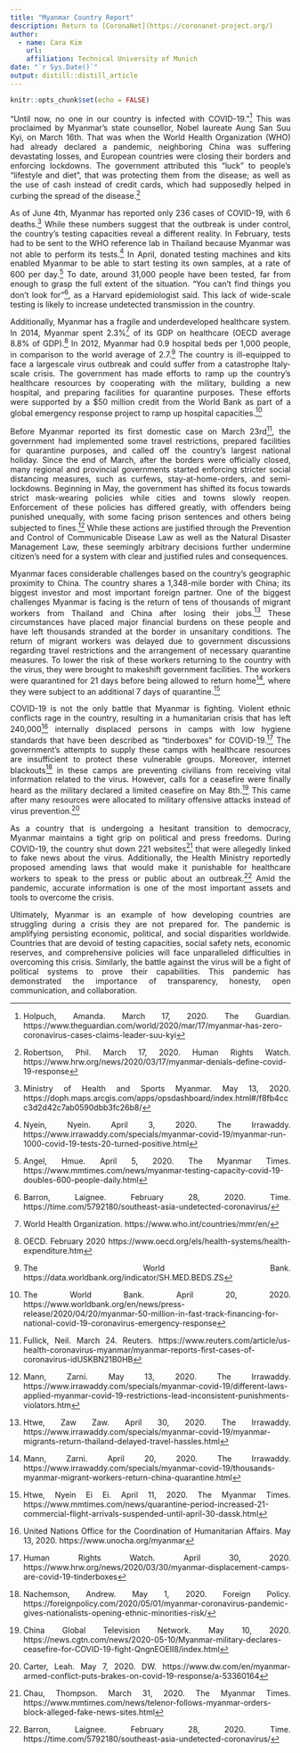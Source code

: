 ---
title: "Myanmar Country Report"
description: Return to [CoronaNet](https://coronanet-project.org/)
author:
  - name: Cara Kim 
    url: 
    affiliation: Technical University of Munich
date: "`r Sys.Date()`"
output: distill::distill_article
---

```{r setup, include=FALSE}
knitr::opts_chunk$set(echo = FALSE)
```
<style>
body {
text-align: justify}
</style>

“Until now, no one in our country is infected with COVID-19.”^[Holpuch, Amanda. March 17, 2020. The Guardian. https://www.theguardian.com/world/2020/mar/17/myanmar-has-zero-coronavirus-cases-claims-leader-suu-kyi] This was proclaimed by Myanmar’s state counsellor, Nobel laureate Aung San Suu Kyi, on March 16th. That was when the World Health Organization (WHO) had already declared a pandemic, neighboring China was suffering devastating losses, and European countries were closing their borders and enforcing lockdowns. The government attributed this “luck” to people’s “lifestyle and diet”, that was protecting them from the disease; as well as the use of cash instead of credit cards, which had supposedly helped in curbing the spread of the disease.^[Robertson, Phil. March 17, 2020. Human Rights Watch. https://www.hrw.org/news/2020/03/17/myanmar-denials-define-covid-19-response]

As of June 4th, Myanmar has reported only 236 cases of COVID-19, with 6 deaths.^[Ministry of Health and Sports Myanmar. May 13, 2020. https://doph.maps.arcgis.com/apps/opsdashboard/index.html#/f8fb4ccc3d2d42c7ab0590dbb3fc26b8/] While these numbers suggest that the outbreak is under control, the country's testing capacities reveal a different reality. In February, tests had to be sent to the WHO reference lab in Thailand because Myanmar was not able to perform its tests.^[Nyein, Nyein. April 3, 2020. The Irrawaddy. https://www.irrawaddy.com/specials/myanmar-covid-19/myanmar-run-1000-covid-19-tests-20-turned-positive.html] In April, donated testing machines and kits enabled Myanmar to be able to start testing its own samples, at a rate of 600 per day.^[Angel, Hmue. April 5, 2020. The Myanmar Times. https://www.mmtimes.com/news/myanmar-testing-capacity-covid-19-doubles-600-people-daily.html] To date, around 31,000 people have been tested, far from enough to grasp the full extent of the situation. “You can’t find things you don’t look for”^[Barron, Laignee. February 28, 2020. Time. https://time.com/5792180/southeast-asia-undetected-coronavirus/], as a Harvard epidemiologist said. This lack of wide-scale testing is likely to increase undetected transmission in the country. 

Additionally, Myanmar has a fragile and underdeveloped healthcare system. In 2014, Myanmar spent 2.3%^[World Health Organization. https://www.who.int/countries/mmr/en/] of its GDP on healthcare (OECD average 8.8% of GDP).^[OECD. February 2020 https://www.oecd.org/els/health-systems/health-expenditure.htm] In 2012, Myanmar had 0.9 hospital beds per 1,000 people, in comparison to the world average of 2.7.^[The World Bank. https://data.worldbank.org/indicator/SH.MED.BEDS.ZS] The country is ill-equipped to face a largescale virus outbreak and could suffer from a catastrophe Italy-scale crisis. The government has made efforts to ramp up the country’s healthcare resources by cooperating with the military, building a new hospital, and preparing facilities for quarantine purposes. These efforts were supported by a $50 million credit from the World Bank as part of a global emergency response project to ramp up hospital capacities.^[The World Bank. April 20, 2020. https://www.worldbank.org/en/news/press-release/2020/04/20/myanmar-50-million-in-fast-track-financing-for-national-covid-19-coronavirus-emergency-response]

Before Myanmar reported its first domestic case on March 23rd^[Fullick, Neil. March 24. Reuters. https://www.reuters.com/article/us-health-coronavirus-myanmar/myanmar-reports-first-cases-of-coronavirus-idUSKBN21B0HB], the government had implemented some travel restrictions, prepared facilities for quarantine purposes, and called off the country's largest national holiday. Since the end of March, after the borders were officially closed, many regional and provincial governments started enforcing stricter social distancing measures, such as curfews, stay-at-home-orders, and semi-lockdowns. Beginning in May, the government has shifted its focus towards strict mask-wearing policies while cities and towns slowly reopen. Enforcement of these policies has differed greatly, with offenders being punished unequally, with some facing prison sentences and others being subjected to fines.^[Mann, Zarni. May 13, 2020. The Irrawaddy. https://www.irrawaddy.com/specials/myanmar-covid-19/different-laws-applied-myanmar-covid-19-restrictions-lead-inconsistent-punishments-violators.htm] While these actions are justified through the Prevention and Control of Communicable Disease Law as well as the Natural Disaster Management Law, these seemingly arbitrary decisions further undermine citizen’s need for a system with clear and justified rules and consequences.  

Myanmar faces considerable challenges based on the country's geographic proximity to China. The country shares a 1,348-mile border with China; its biggest investor and most important foreign partner. One of the biggest challenges Myanmar is facing is the return of tens of thousands of migrant workers from Thailand and China after losing their jobs.^[Htwe, Zaw Zaw. April 30, 2020. The Irrawaddy. https://www.irrawaddy.com/specials/myanmar-covid-19/myanmar-migrants-return-thailand-delayed-travel-hassles.html] These circumstances have placed major financial burdens on these people and have left thousands stranded at the border in unsanitary conditions. The return of migrant workers was delayed due to government discussions regarding travel restrictions and the arrangement of necessary quarantine measures. To lower the risk of these workers returning to the country with the virus, they were brought to makeshift government facilities. The workers were quarantined for 21 days before being allowed to return home^[Mann, Zarni. April 20, 2020. The Irrawaddy. https://www.irrawaddy.com/specials/myanmar-covid-19/thousands-myanmar-migrant-workers-return-china-quarantine.html], where they were subject to an additional 7 days of quarantine.^[Htwe, Nyein Ei Ei. April 11, 2020. The Myanmar Times. https://www.mmtimes.com/news/quarantine-period-increased-21-commercial-flight-arrivals-suspended-until-april-30-dassk.html]

COVID-19 is not the only battle that Myanmar is fighting. Violent ethnic conflicts rage in the country, resulting in a humanitarian crisis that has left 240,000^[United Nations Office for the Coordination of Humanitarian Affairs. May 13, 2020. https://www.unocha.org/myanmar] internally displaced persons in camps with low hygiene standards that have been described as “tinderboxes” for COVID-19.^[Human Rights Watch. April 30, 2020. https://www.hrw.org/news/2020/03/30/myanmar-displacement-camps-are-covid-19-tinderboxes] The government’s attempts to supply these camps with healthcare resources are insufficient to protect these vulnerable groups. Moreover, internet blackouts^[Nachemson, Andrew. May 1, 2020. Foreign Policy. https://foreignpolicy.com/2020/05/01/myanmar-coronavirus-pandemic-gives-nationalists-opening-ethnic-minorities-risk/] in these camps are preventing civilians from receiving vital information related to the virus. However, calls for a ceasefire were finally heard as the military declared a limited ceasefire on May 8th.^[China Global Television Network. May 10, 2020. https://news.cgtn.com/news/2020-05-10/Myanmar-military-declares-ceasefire-for-COVID-19-fight-QngnEOEII8/index.html] This came after many resources were allocated to military offensive attacks instead of virus prevention.^[Carter, Leah. May 7, 2020. DW. https://www.dw.com/en/myanmar-armed-conflict-puts-brakes-on-covid-19-response/a-53360164]

As a country that is undergoing a hesitant transition to democracy, Myanmar maintains a tight grip on political and press freedoms. During COVID-19, the country shut down 221 websites^[Chau, Thompson. March 31, 2020. The Myanmar Times. https://www.mmtimes.com/news/telenor-follows-myanmar-orders-block-alleged-fake-news-sites.html] that were allegedly linked to fake news about the virus. Additionally, the Health Ministry reportedly proposed amending laws that would make it punishable for healthcare workers to speak to the press or public about an outbreak.^[Barron, Laignee. February 28, 2020. Time. https://time.com/5792180/southeast-asia-undetected-coronavirus/] Amid the pandemic, accurate information is one of the most important assets and tools to overcome the crisis. 

Ultimately, Myanmar is an example of how developing countries are struggling during a crisis they are not prepared for. The pandemic is amplifying persisting economic, political, and social disparities worldwide. Countries that are devoid of testing capacities, social safety nets, economic reserves, and comprehensive policies will face unparalleled difficulties in overcoming this crisis. Similarly, the battle against the virus will be a fight of political systems to prove their capabilities. This pandemic has demonstrated the importance of transparency, honesty, open communication, and collaboration. 
